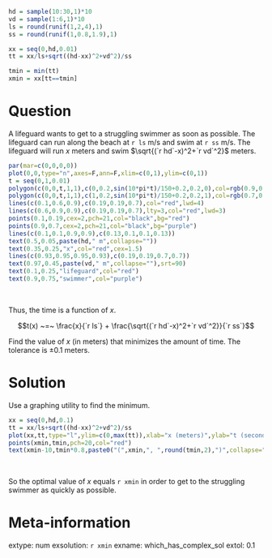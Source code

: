```r
hd = sample(10:30,1)*10
vd = sample(1:6,1)*10
ls = round(runif(1,2,4),1)
ss = round(runif(1,0.8,1.9),1)

xx = seq(0,hd,0.01)
tt = xx/ls+sqrt((hd-xx)^2+vd^2)/ss

tmin = min(tt)
xmin = xx[tt==tmin]
```

Question
========

A lifeguard wants to get to a struggling swimmer as soon as possible. The lifeguard can run along the beach at `r ls` m/s and swim at `r ss` m/s. The lifeguard will run $x$ meters and swim $\sqrt{(`r hd`-x)^2+`r vd`^2}$ meters.

```r
par(mar=c(0,0,0,0))
plot(0,0,type="n",axes=F,ann=F,xlim=c(0,1),ylim=c(0,1))
t = seq(0,1,0.01)
polygon(c(0,0,t,1,1),c(0,0.2,sin(10*pi*t)/150+0.2,0.2,0),col=rgb(0.9,0.9,0.3),border = NA)
polygon(c(0,0,t,1,1),c(1,0.2,sin(10*pi*t)/150+0.2,0.2,1),col=rgb(0.7,0.7,1),border= NA)
lines(c(0.1,0.6,0.9),c(0.19,0.19,0.7),col="red",lwd=4)
lines(c(0.6,0.9,0.9),c(0.19,0.19,0.7),lty=3,col="red",lwd=3)
points(0.1,0.19,cex=2,pch=21,col="black",bg="red")
points(0.9,0.7,cex=2,pch=21,col="black",bg="purple")
lines(c(0.1,0.1,0.9,0.9),c(0.13,0.1,0.1,0.13))
text(0.5,0.05,paste(hd," m",collapse=""))
text(0.35,0.25,"x",col="red",cex=1.5)
lines(c(0.93,0.95,0.95,0.93),c(0.19,0.19,0.7,0.7))
text(0.97,0.45,paste(vd," m",collapse=""),srt=90)
text(0.1,0.25,"lifeguard",col="red")
text(0.9,0.75,"swimmer",col="purple")
```
\

Thus, the time is a function of $x$.

$$t(x) ~=~ \frac{x}{`r ls`} + \frac{\sqrt{(`r hd`-x)^2+`r vd`^2}}{`r ss`}$$

Find the value of $x$ (in meters) that minimizes the amount of time. The tolerance is $\pm 0.1$ meters.

Solution
========

Use a graphing utility to find the minimum.

```r
xx = seq(0,hd,0.1)
tt = xx/ls+sqrt((hd-xx)^2+vd^2)/ss
plot(xx,tt,type="l",ylim=c(0,max(tt)),xlab="x (meters)",ylab="t (seconds)")
points(xmin,tmin,pch=20,col="red")
text(xmin-10,tmin*0.8,paste0("(",xmin,", ",round(tmin,2),")",collapse=""),col="red")
```
\

So the optimal value of $x$ equals `r xmin` in order to get to the struggling swimmer as quickly as possible.


Meta-information
============
extype: num
exsolution: `r xmin`
exname: which_has_complex_sol
extol: 0.1